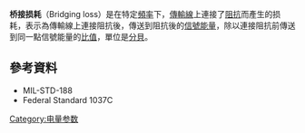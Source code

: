 {{no footnotes|time=2015-02-17T14:00:28+00:00}}
'''桥接损耗'''（Bridging loss）是在特定[[頻率|頻率]]下，[[傳輸線|傳輸線]]上連接了[[阻抗|阻抗]]而產生的损耗，表示為傳輸線上連接阻抗後，傳送到阻抗後的[[信號|信號]][[能量|能量]]，除以連接阻抗前傳送到同一點信號能量的[[比值|比值]]，單位是[[分貝|分貝]]。

==參考資料==
*MIL-STD-188
*Federal Standard 1037C

[[Category:电量参数|Category:电量参数]]

{{electronics-stub}}